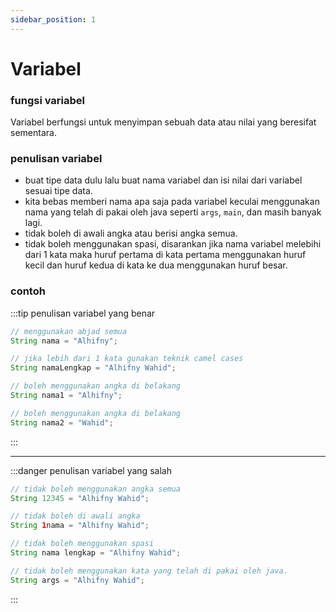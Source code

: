 ```yaml
---
sidebar_position: 1
---
```


# Variabel

### fungsi variabel
Variabel berfungsi untuk menyimpan sebuah data atau nilai yang beresifat sementara.

### penulisan variabel
- buat tipe data dulu lalu buat nama variabel dan isi nilai dari variabel sesuai tipe data.
- kita bebas memberi nama apa saja pada variabel keculai menggunakan nama yang telah di pakai oleh java seperti `args`, `main`, dan masih banyak lagi.
- tidak boleh di awali angka atau berisi angka semua.
- tidak boleh menggunakan spasi, disarankan jika nama variabel melebihi dari 1 kata maka huruf pertama di kata pertama menggunakan huruf kecil dan huruf kedua di kata ke dua menggunakan huruf besar.

### contoh
:::tip penulisan variabel yang benar

```java
// menggunakan abjad semua
String nama = "Alhifny"; 

// jika lebih dari 1 kata gunakan teknik camel cases
String namaLengkap = "Alhifny Wahid"; 

// boleh menggunakan angka di belakang
String nama1 = "Alhifny"; 

// boleh menggunakan angka di belakang
String nama2 = "Wahid"; 
```
:::

<hr />

:::danger penulisan variabel yang salah

```java
// tidak boleh menggunakan angka semua
String 12345 = "Alhifny Wahid"; 

// tidak boleh di awali angka
String 1nama = "Alhifny Wahid"; 

// tidak boleh menggunakan spasi
String nama lengkap = "Alhifny Wahid"; 

// tidak boleh menggunakan kata yang telah di pakai oleh java.
String args = "Alhifny Wahid"; 
```
:::
